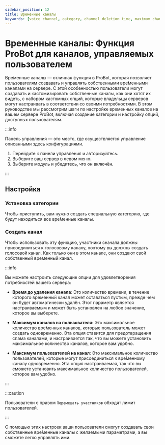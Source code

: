 ```yaml
---
sidebar_position: 12
title: Временные каналы
keywords: [voice channel, category, channel deletion time, maximum channels per user, maximum users per channel] 
---
```


# Временные каналы: Функция ProBot для каналов, управляемых пользователем

Вре́менные каналы — отличная функция в ProBot, которая позволяет пользователям создавать и управлять собственными вре́менными каналами на сервере. С этой особенностью пользователи могут создавать и кастомизировать собственные каналы, как они хотят их видеть, с набором кастомных опций, которые владельцы серверов могут настраивать в соответствии со своими потребностями. В этом руководстве мы рассмотрим шаги по настройке временных каналов на вашем сервере ProBot, включая создание категории и настройку опций, доступных пользователям.

:::info

Панель управления — это место, где осуществляется управление описанными здесь конфигурациями.

1. Перейдите к панели управления и авторизуйтесь. 
2. Выберите ваш сервер в левом меню.
3. Выберите модуль и убедитесь, что он включён. 

:::

## Настройка

### Установка категории

Чтобы приступить, вам нужно создать специальную категорию, где будут находиться все вре́менные каналы.

### Создать канал

Чтобы использовать эту функцию, участники сначала должны присоединиться к голосовому каналу, поэтому вы должны создать голосовой канал. Как только они в этом канале, они создают свой собственный временный канал.

:::info

Вы можете настроить следующие опции для удовлетворения потребностей вашего сервера:

- **Время до удаления канала**: Это количество времени, в течение которого временный канал может оставаться пустым, прежде чем он будет автоматически удалён. Этот параметр является настраиваемым и может быть установлен на любое значение, которое вы выберете.

- **Максимум каналов на пользователя**: Это максимальное количество вре́менных каналов, которые пользователь может создать одновременно. Эта опция ставится для предотвращения спама каналами, и настраивается так, что вы можете установить максимальное количество каналов, которое вам удобно.

- **Максимум пользователей на канал**: Это максимальное количество пользователей, которые могут присоединиться к вре́менному каналу одновременно. Эта опция настраиваемая, так что вы сможете установить максимальное количество пользователей, которое вам удобно.

:::

:::caution

Пользователи с правом `Перемещать участников` обходят лимит пользователей.

:::

С помощью этих настроек ваши пользователи смогут создавать свои собственные вре́менные каналы с желаемыми параметрами, а вы сможете легко управлять ими.
